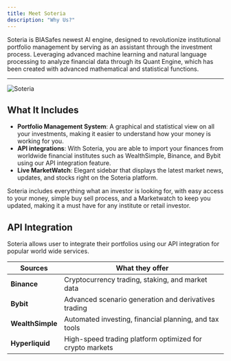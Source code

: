 ```yaml
---
title: Meet Soteria
description: "Why Us?"
---
```


Soteria is BIASafes newest AI engine, designed to revolutionize institutional portfolio management by serving as an assistant through the investment process.
Leveraging advanced machine learning and natural language processing to analyze financial data through its Quant Engine, which has been created with advanced mathematical and statistical functions.

---

![Soteria](./BiasafeIntro.png)

## **What It Includes**

- **Portfolio Management System**: A graphical and statistical view on all your investments, making it easier to understand how your money is working for you.
- **API integrations**: With Soteria, you are able to import your finances from worldwide financial institutes such as WealthSimple, Binance, and Bybit using our API integration feature.
- **Live MarketWatch**: Elegant sidebar that displays the latest market news, updates, and stocks right on the Soteria platform.

Soteria includes everything what an investor is looking for, with easy access to your money, simple buy sell process, and a Marketwatch to keep you updated, making it a must have for any institute or retail investor.

## **API Integration**

Soteria allows user to integrate their portfolios using our API integration for popular world wide services.

| Sources          | What they offer                                          |
| ---------------- | -------------------------------------------------------- |
| **Binance**      | Cryptocurrency trading, staking, and market data         |
| **Bybit**        | Advanced scenario generation and derivatives trading     |
| **WealthSimple** | Automated investing, financial planning, and tax tools   |
| **Hyperliquid**  | High-speed trading platform optimized for crypto markets |
